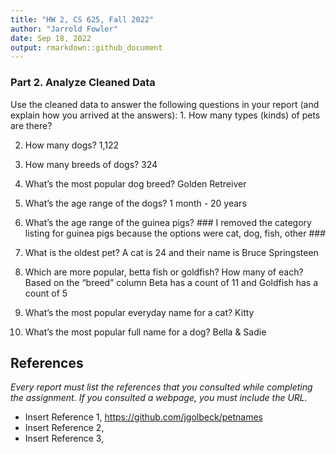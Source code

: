 ```yaml
---
title: "HW 2, CS 625, Fall 2022"
author: "Jarrold Fowler"
date: Sep 18, 2022
output: rmarkdown::github_document
---
```

### Part 2. Analyze Cleaned Data

Use the cleaned data to answer the following questions in your report (and explain how you arrived at the answers):
1. How many types (kinds) of pets are there?

2. How many dogs? 1,122

3. How many breeds of dogs? 324

4. What's the most popular dog breed? Golden Retreiver

5. What's the age range of the dogs? 1 month - 20 years

6. What's the age range of the guinea pigs? ### I removed the category listing for guinea pigs because the options were cat, dog, fish, other ###

7. What is the oldest pet? A cat is 24 and their name is Bruce Springsteen

8. Which are more popular, betta fish or goldfish? How many of each? Based on the "breed" column Beta has a count of 11 and Goldfish has a count of 5

9. What's the most popular everyday name for a cat? Kitty

10. What's the most popular full name for a dog? Bella & Sadie

## References

*Every report must list the references that you consulted while completing the assignment. If you consulted a webpage, you must include the URL.*

* Insert Reference 1, [https://github.com/jgolbeck/petnames](Goldfish raw data set for Homework 2)
* Insert Reference 2, 
* Insert Reference 3, 
